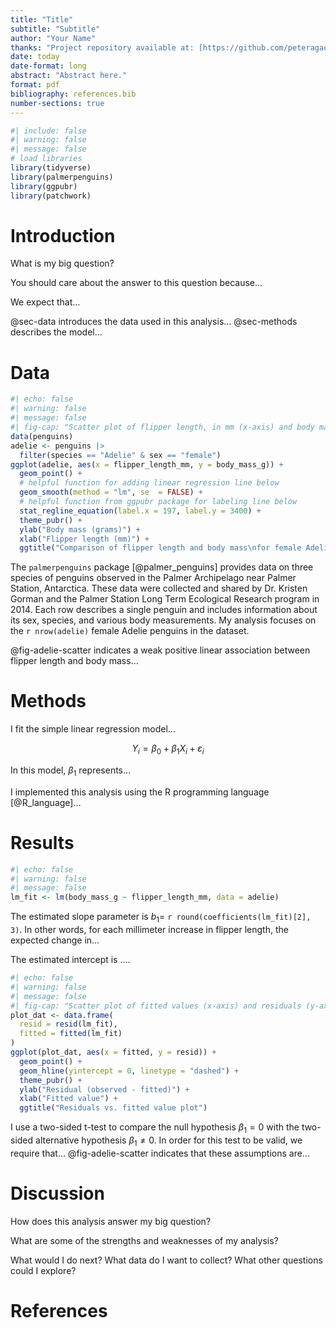 ```yaml
---
title: "Title"
subtitle: "Subtitle"
author: "Your Name"
thanks: "Project repository available at: [https://github.com/peteragao/MATH261A-project-template](https://github.com/peteragao/MATH261A-project-template)."
date: today
date-format: long
abstract: "Abstract here."
format: pdf
bibliography: references.bib
number-sections: true
---
```


```r
#| include: false
#| warning: false
#| message: false
# load libraries
library(tidyverse)
library(palmerpenguins)
library(ggpubr)
library(patchwork)
```

# Introduction

What is my big question?

You should care about the answer to this question because...

We expect that...


@sec-data introduces the data used in this analysis... @sec-methods describes the model... 


# Data {#sec-data}

```r
#| echo: false
#| warning: false
#| message: false
#| fig-cap: "Scatter plot of flipper length, in mm (x-axis) and body mass in grams (y-axis) with fitted linear regression model."
data(penguins)
adelie <- penguins |>
  filter(species == "Adelie" & sex == "female")
ggplot(adelie, aes(x = flipper_length_mm, y = body_mass_g)) +
  geom_point() +
  # helpful function for adding linear regression line below
  geom_smooth(method = "lm", se  = FALSE) +
  # helpful function from ggpubr package for labeling line below
  stat_regline_equation(label.x = 197, label.y = 3400) +
  theme_pubr() +
  ylab("Body mass (grams)") +
  xlab("Flipper length (mm)") +
  ggtitle("Comparison of flipper length and body mass\nfor female Adelie penguins")
```

The `palmerpenguins` package [@palmer_penguins] provides data on three species of penguins observed in the Palmer Archipelago near Palmer Station, Antarctica. These data were collected and shared by Dr. Kristen Gorman and the Palmer Station Long Term Ecological Research program in 2014. Each row describes a single penguin and includes information about its sex, species, and various body measurements. My analysis focuses on the `r nrow(adelie)` female Adelie penguins in the dataset.

@fig-adelie-scatter indicates a weak positive linear association between flipper length and body mass...

# Methods {#sec-methods}

I fit the simple linear regression model...

$$Y_i = \beta_0 +\beta_1 X_i + \varepsilon_i$$


In this model, $\beta_1$ represents...

I implemented this analysis using the R programming language [@R_language]...


# Results {#sec-results}

```r
#| echo: false
#| warning: false
#| message: false
lm_fit <- lm(body_mass_g ~ flipper_length_mm, data = adelie)
```

The estimated slope parameter is $b_1=$ `r round(coefficients(lm_fit)[2], 3)`. In other words, for each millimeter increase in flipper length, the expected change in...

The estimated intercept is ....




```r
#| echo: false
#| warning: false
#| message: false
#| fig-cap: "Scatter plot of fitted values (x-axis) and residuals (y-axis) for a simple linear regression with body mass (g) as the response and flipper length (mm) as the predictor."
plot_dat <- data.frame(
  resid = resid(lm_fit),
  fitted = fitted(lm_fit)
)
ggplot(plot_dat, aes(x = fitted, y = resid)) +
  geom_point() +
  geom_hline(yintercept = 0, linetype = "dashed") +
  theme_pubr() +
  ylab("Residual (observed - fitted)") +
  xlab("Fitted value") +
  ggtitle("Residuals vs. fitted value plot")
```

I use a two-sided t-test to compare the null hypothesis $\beta_1=0$ with the two-sided alternative hypothesis $\beta_1\not=0$. In order for this test to be valid, we require that... @fig-adelie-scatter indicates that these assumptions are...


# Discussion {#sec-discussion}

How does this analysis answer my big question?

What are some of the strengths and weaknesses of my analysis?

What would I do next? What data do I want to collect? What other questions could I explore?


# References
